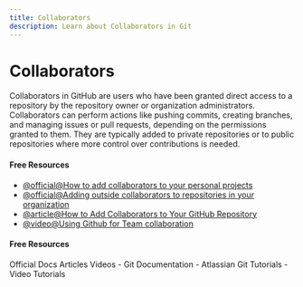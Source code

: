 ```yaml
---
title: Collaborators
description: Learn about Collaborators in Git
---
```


# Collaborators

Collaborators in GitHub are users who have been granted direct access to a repository by the repository owner or organization administrators. Collaborators can perform actions like pushing commits, creating branches, and managing issues or pull requests, depending on the permissions granted to them. They are typically added to private repositories or to public repositories where more control over contributions is needed.

#### Free Resources

- [@official@How to add collaborators to your personal projects](https://docs.github.com/en/account-and-profile/setting-up-and-managing-your-personal-account-on-github/managing-access-to-your-personal-repositories/inviting-collaborators-to-a-personal-repository)
- [@official@Adding outside collaborators to repositories in your organization](https://docs.github.com/en/organizations/managing-user-access-to-your-organizations-repositories/managing-outside-collaborators/adding-outside-collaborators-to-repositories-in-your-organization)
- [@article@How to Add Collaborators to Your GitHub Repository](https://www.blinkops.com/blog/how-to-add-collaborators-to-your-github-repository)
- [@video@Using Github for Team collaboration](https://youtu.be/4nyIS58ORWw?si=yK5LCONNVm9OIUK5)

#### Free Resources

<Tabs defaultValue="official">
<TabsList>
<TabsTrigger value="official">Official Docs</TabsTrigger>
<TabsTrigger value="article">Articles</TabsTrigger>
<TabsTrigger value="video">Videos</TabsTrigger>
</TabsList>

<TabsContent value="official">
- <Link href="https://git-scm.com/docs">Git Documentation</Link>
</TabsContent>
<TabsContent value="article">
- <Link href="https://www.atlassian.com/git/tutorials">Atlassian Git Tutorials</Link>
</TabsContent>
<TabsContent value="video">
- <Link href="https://www.youtube.com/results?search_query=git+collaborators+tutorial">Video Tutorials</Link>
</TabsContent>
</Tabs>

<Outlet path="3-git-branching/basics/collaborators" />
